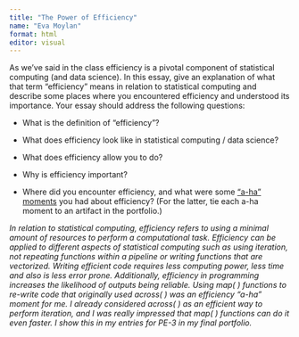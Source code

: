 ```yaml
---
title: "The Power of Efficiency"
name: "Eva Moylan"
format: html
editor: visual
---
```


As we’ve said in the class efficiency is a pivotal component of statistical computing (and data science). In this essay, give an explanation of what that term “efficiency” means in relation to statistical computing and describe some places where you encountered efficiency and understood its importance. Your essay should address the following questions:

-   What is the definition of “efficiency”?

-   What does efficiency look like in statistical computing / data science?

-   What does efficiency allow you to do?

-   Why is efficiency important?

-   Where did you encounter efficiency, and what were some [“a-ha” moments](https://www.merriam-webster.com/dictionary/aha%20moment) you had about efficiency? (For the latter, tie each a-ha moment to an artifact in the portfolio.)

*In relation to statistical computing, efficiency refers to using a minimal amount of resources to perform a computational task. Efficiency can be applied to different aspects of statistical computing such as using iteration, not repeating functions within a pipeline or writing functions that are vectorized. Writing efficient code requires less computing power, less time and also is less error prone. Additionally, efficiency in programming increases the likelihood of outputs being reliable. Using map( ) functions to re-write code that originally used across( ) was an efficiency "a-ha" moment for me. I already considered across( ) as an efficient way to perform iteration, and I was really impressed that map( ) functions can do it even faster. I show this in my entries for PE-3 in my final portfolio.*
